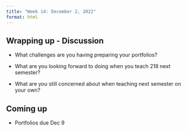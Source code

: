```yaml
---
title: "Week 14: December 2, 2022"
format: html
---
```


## Wrapping up - Discussion

- What challenges are you having preparing your portfolios?

- What are you looking forward to doing when you teach 218 next semester?

- What are you still concerned about when teaching next semester on your own?


## Coming up

- Portfolios due Dec 9
